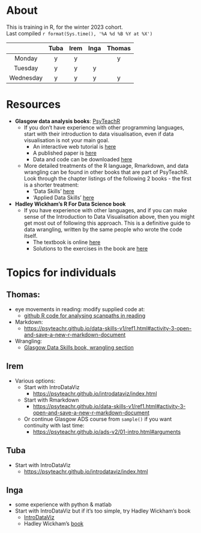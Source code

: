 # About {.unnumbered}

This is training in R, for the winter 2023 cohort.  
Last compiled `r format(Sys.time(), '%A %d %B %Y at %X')`

|           | Tuba | Irem | Inga | Thomas |
|:---------:|:----:|:----:|:----:|:------:|
|   Monday  |   y  |   y  |      |    y   |
|  Tuesday  |   y  |   y  |   y  |        |
| Wednesday |   y  |   y  |   y  |    y   |

# Resources
* **Glasgow data analysis books**: [PsyTeachR](https://psyteachr.github.io/)
  * If you don't have experience with other programming languages, start with their introduction to data visualisation, even if data visualisation is not your main goal.
    * An interactive web tutorial is [here](https://psyteachr.github.io/introdataviz/index.html)
    * A published paper is [here](https://osf.io/download/5e64r/)
    * Data and code can be downloaded [here](https://osf.io/bj83f/)
  * More detailed treatments of the R language, Rmarkdown, and data wrangling can be found in other books that are part of PsyTeachR. Look through the chapter listings of the following 2 books - the first is a shorter treatment:
    * 'Data Skills' [here](https://psyteachr.github.io/data-skills-v1/)
    * 'Applied Data Skills' [here](https://psyteachr.github.io/ads-v2/)
* **Hadley Wickham's R For Data Science book**
  * If you have experience with other languages, and if you can make sense of the Introduction to Data Visualisation above, then you might get most out of following this approach. This is a definitive guide to data wrangling, written by the same people who wrote the code itself. 
    * The textbook is online [here](https://r4ds.had.co.nz/) 
    * Solutions to the exercises in the book are [here](https://jrnold.github.io/r4ds-exercise-solutions/)

# Topics for individuals

## Thomas:
* eye movements in reading: modify supplied code at:
  * [github R code for analysing scanpaths in reading](https://github.com/tmalsburg/scanpath)
* Markdown: 
  * [https://psyteachr.github.io/data-skills-v1/ref1.html#activity-3-open-and-save-a-new-r-markdown-document](https://psyteachr.github.io/data-skills-v1/ref1.html#activity-3-open-and-save-a-new-r-markdown-document)
* Wrangling: 
  * [Glasgow Data Skills book, wrangling section](https://psyteachr.github.io/data-skills-v1/data-wrangling-1.html)
  
## Irem
* Various options:
  * Start with IntroDataViz 
    * [https://psyteachr.github.io/introdataviz/index.html](https://psyteachr.github.io/introdataviz/index.html)
  * Start with Rmarkdown
    * [https://psyteachr.github.io/data-skills-v1/ref1.html#activity-3-open-and-save-a-new-r-markdown-document](https://psyteachr.github.io/data-skills-v1/ref1.html#activity-3-open-and-save-a-new-r-markdown-document)
  * Or continue Glasgow ADS course from `sample()` if you want continuity with last time: 
    * [https://psyteachr.github.io/ads-v2/01-intro.html#arguments](https://psyteachr.github.io/ads-v2/01-intro.html#arguments)
  
## Tuba
* Start with IntroDataViz 
  * [https://psyteachr.github.io/introdataviz/index.html](https://psyteachr.github.io/introdataviz/index.html)
  
## Inga
* some experience with python & matlab
* Start with IntroDataViz but if it's too simple, try Hadley Wickham's book
  * [IntroDataViz](https://psyteachr.github.io/introdataviz/index.html)
  * Hadley Wickham's [book](https://r4ds.had.co.nz/) 
  
